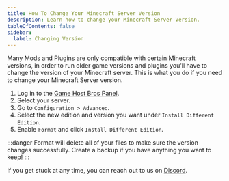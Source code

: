 ---
title: How To Change Your Minecraft Server Version
description: Learn how to change your Minecraft Server Version.
tableOfContents: false
sidebar:
  label: Changing Version
---

Many Mods and Plugins are only compatible with certain Minecraft versions, in order to run older game versions and plugins you'll have to change the version of your Minecraft server. This is what you do if you need to change your Minecraft Server version.

1. Log in to the [Game Host Bros Panel](https://panel.gamehostbros.com/).
2. Select your server.
3. Go to `Configuration > Advanced`.
4. Select the new edition and version you want under `Install Different Edition`.
5. Enable `Format` and click `Install Different Edition`.

:::danger
Format will delete all of your files to make sure the version changes successfully. Create a backup if you have anything you want to keep!
:::

If you get stuck at any time, you can reach out to us on [Discord](https://discord.gg/FN4XgbAwzr).
